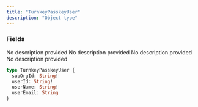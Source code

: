 ```yaml
---
title: "TurnkeyPasskeyUser"
description: "Object type"
---
```


### Fields

<ResponseField name="subOrgId" type="String!" required>
  No description provided
</ResponseField>

<ResponseField name="userId" type="String!" required>
  No description provided
</ResponseField>

<ResponseField name="userName" type="String!" required>
  No description provided
</ResponseField>

<ResponseField name="userEmail" type="String">
  No description provided
</ResponseField>


```graphql TurnkeyPasskeyUser
type TurnkeyPasskeyUser {
  subOrgId: String!
  userId: String!
  userName: String!
  userEmail: String
}
```
